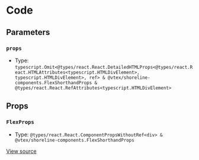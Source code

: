 # Code

## Parameters

### `props`

- Type: `typescript.Omit<@types/react.React.DetailedHTMLProps<@types/react.React.HTMLAttributes<typescript.HTMLDivElement>, typescript.HTMLDivElement>, ref> & @vtex/shoreline-components.FlexShorthandProps & @types/react.React.RefAttributes<typescript.HTMLDivElement>`

## Props

### `FlexProps`

- Type: `@types/react.React.ComponentPropsWithoutRef<div> & @vtex/shoreline-components.FlexShorthandProps`

[View source](https://github.com/vtex/shoreline/blob/4b310ee4d/packages/components/src/flex/flex.tsx#L6)

